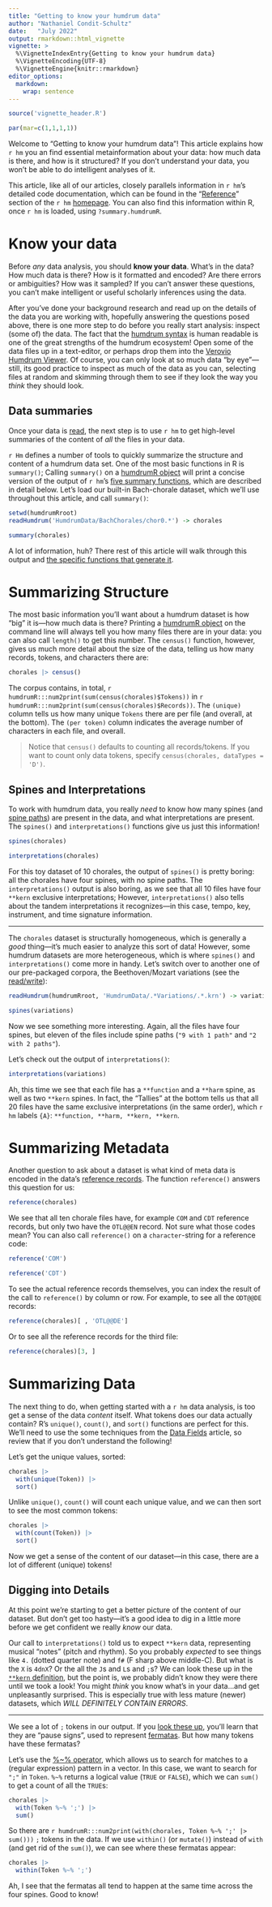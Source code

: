 ```yaml
---
title: "Getting to know your humdrum data"
author: "Nathaniel Condit-Schultz"
date:   "July 2022"
output: rmarkdown::html_vignette
vignette: >
  %\VignetteIndexEntry{Getting to know your humdrum data}
  %\VignetteEncoding{UTF-8}
  %\VignetteEngine{knitr::rmarkdown}
editor_options: 
  markdown: 
    wrap: sentence
---
```


```r
source('vignette_header.R')

par(mar=c(1,1,1,1))
```

Welcome to "Getting to know your humdrum data"!
This article explains how `r hm` you an find essential metainformation about your data: how much data is there, and how is it structured?
If you don't understand your data, you won't be able to do intelligent analyses of it.

This article, like all of our articles, closely parallels information in `r hm`'s detailed code documentation, which can be found in the "[Reference](https://humdrumr.ccml.gtcmt.gatech.edu/reference/index.html#summarizing "HumdrumR function reference, Summarizing")" section of the `r hm` [homepage](https://humdrumR.ccml.gtcmt.gatech.edu).
You can also find this information within R, once `r hm` is loaded, using `?summary.humdrumR`.

# Know your data

Before *any* data analysis, you should **know your data**.
What's in the data? How much data is there? How is it formatted and encoded? Are there errors or ambiguities? How was it sampled?
If you can't answer these questions, you can't make intelligent or useful scholarly inferences using the data.

After you've done your background research and read up on the details of the data you are working with, hopefully answering the questions posed above, there is one more step to do before you really start analysis: inspect (some of) the data.
The fact that the [humdrum syntax](HumdrumSyntax.html "The humdrum syntax article") is human readable is one of the great strengths of the humdrum ecosystem!
Open some of the data files up in a text-editor, or perhaps drop them into the [Verovio Humdrum Viewer](https://verovio.humdrum.org/).
Of course, you can only look at so much data "by eye"---still, its good practice to inspect as much of the data as you can, selecting files at random and skimming through them to see if they look the way you *think* they should look.

## Data summaries

Once your data is [read](ReadWrite.html "Reading and writing humdrum data, article"), the next step is to use `r hm` to get high-level summaries of the content of *all* the files in your data.

`r Hm` defines a number of tools to quickly summarize the structure and content of a humdrum data set.
One of the most basic functions in R is `summary()`;
Calling `summary()` on a [humdrumR object](../reference/humdrumRclass.html) will print a concise version of the output
of `r hm`'s [five summary functions](../reference/humSummary.html), which are described in detail below.
Let's load our built-in Bach-chorale dataset, which we'll use throughout this article, and call `summary()`:

```r
setwd(humdrumRroot)
readHumdrum('HumdrumData/BachChorales/chor0.*') -> chorales

summary(chorales)
```

A lot of information, huh?
There rest of this article will walk through this output and [the specific functions that generate it](../reference/humSummary.html "humSummary documentation page").


# Summarizing Structure


The most basic information you'll want about a humdrum dataset is how "big" it is---how much data is there?
Printing a [humdrumR object](../reference/humdrumRclass.html) on the command line will always tell you how many files there are in your data: you can also call `length()` to get this number.
The `census()` function, however, gives us much more detail about the size of the data, telling us how many records, tokens, and characters there are:

```r

chorales |> census()


```

The corpus contains, in total, `r humdrumR:::num2print(sum(census(chorales)$Tokens))` in `r humdrumR:::num2print(sum(census(chorales)$Records))`.
The `(unique)` column tells us how many unique `Tokens` there are per file (and overall, at the bottom).
The `(per token)` column indicates the average number of characters in each file, and overall.

> Notice that `census()` defaults to counting all records/tokens. If you want to count only data tokens,
> specify `census(chorales, dataTypes = 'D')`.

## Spines and Interpretations


To work with humdrum data, you really *need* to know how many spines (and [spine paths](ComplexSyntax.html "Complex syntax article")) are present in the data, and what interpretations are present.
The `spines()` and `interpretations()` functions give us just this information!

```r

spines(chorales)

interpretations(chorales)


```

For this toy dataset of 10 chorales, the output of `spines()` is pretty boring: all the chorales have four spines, with no spine paths.
The `interpretations()` output is also boring, as we see that all 10 files have four `**kern` exclusive interpretations;
However, `interpretations()` also tells about the tandem interpretations it recognizes---in this case, tempo, key, instrument, and time signature information.

---

The `chorales` dataset is structurally homogeneous, which is generally a *good* thing---it's much easier to analyze this sort of data!
However, some humdrum datasets are more heterogeneous, which is where `spines()` and `interpretations()` come more in handy.
Let's switch over to another one of our pre-packaged corpora, the Beethoven/Mozart variations (see the [read/write](ReadWrite.html "Reading and writing humdrum data article")):

```r

readHumdrum(humdrumRroot, 'HumdrumData/.*Variations/.*.krn') -> variations

spines(variations)

```


Now we see something more interesting.
Again, all the files have four spines, but eleven of the files include spine paths (`"9 with 1 path"` and `"2 with 2 paths"`).

Let's check out the output of `interpretations()`:

```r

interpretations(variations)

```

Ah, this time we see that each file has a `**function` and a `**harm` spine, as well as two `**kern` spines.
In fact, the "Tallies" at the bottom tells us that all 20 files have the same exclusive interpretations (in the same order), which `r hm` labels `{A}`:  `**function, **harm, **kern, **kern`.


# Summarizing Metadata

Another question to ask about a dataset is what kind of meta data is encoded in the data's [reference records](HumdrumSyntax.html "The humdrum syntax").
The function `reference()` answers this question for us:


```r

reference(chorales)

```


We see that all ten chorale files have, for example `COM` and `CDT` reference records, but only two have the `OTL@@EN` record.
Not sure what those codes mean?
You can also call `reference()` on a `character`-string for a reference code:

```r
reference('COM')

reference('CDT')

```

To see the actual reference records themselves, you can index the result of the call to `reference()` by column or row.
For example, to see all the `ODT@@DE` records:

```r

reference(chorales)[ , 'OTL@@DE']


```

Or to see all the reference records for the third file:


```r

reference(chorales)[3, ]

```



# Summarizing Data


The next thing to do, when getting started with a `r hm` data analysis, is too get a sense of the data *content* itself.
What tokens does our data actually contain?
R's `unique()`, `count()`, and `sort()` functions are perfect for this.
We'll need to use the some techniques from the [Data Fields](DataFields.html#working-with-fields "Data fields article") article, so review that if you don't understand the following!

Let's get the unique values, sorted:

```r

chorales |>
  with(unique(Token)) |>
  sort()


```

Unlike `unique()`, `count()` will count each unique value, and we can then sort to see the most common tokens:


```r

chorales |>
  with(count(Token)) |>
  sort()


```

Now we get a sense of the content of our dataset---in this case, there are a lot of different (unique) tokens!

## Digging into Details

At this point we're starting to get a better picture of the content of our dataset.
But don't get too hasty---it's a good idea to dig in a little more before we get confident we really *know* our data.

Our call to `interpretations()` told us to expect `**kern` data, representing
musical "notes" (pitch and rhythm).
So you probably *expected* to see things like `4.` (dotted quarter note) and `f#` (F sharp above middle-C).
But what is the `X` is `4dnX`? Or the all the `J`s and `L`s and `;`s?
We can look these up in the [`**kern` definition](https://www.humdrum.org/rep/kern/index.html), but the point is, we probably didn't know they were there until we took a look!
You might *think* you know what's in your data...and get unpleasantly surprised.
This is especially true with less mature (newer) datasets, which *WILL DEFINITELY CONTAIN ERRORS*.

----

We see a lot of `;` tokens in our output.
If you [look these up](https://www.humdrum.org/rep/kern/index.html), you'll learn that they are "pause signs", used to represent 
[fermatas](https://en.wikipedia.org/wiki/Fermata).
But how many tokens have these fermatas?

Let's use the [%~% operator](../reference/RegexFind.html), which allows us to search for matches to a (regular expression) pattern in a vector.
In this case, we want to search for `";"` in `Token`.
`%~%` returns a logical value (`TRUE` or `FALSE`), which we can `sum()` to get a count of all the `TRUE`s:

```r

chorales |>
  with(Token %~% ';') |>
  sum()


```

So there are `r humdrumR:::num2print(with(chorales, Token %~% ';' |> sum()))` `;` tokens in the data.
If we use `within()` (or `mutate()`) instead of `with` (and get rid of the `sum()`), we can see where these fermatas appear:


```r
chorales |>
  within(Token %~% ';')
```


Ah, I see that the fermatas all tend to happen at the same time across the four spines. Good to know!
